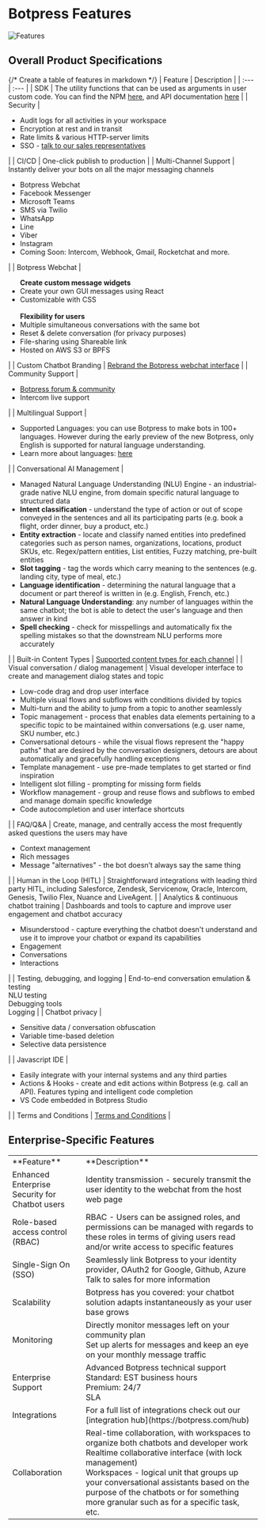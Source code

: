 
# Botpress Features

![Features](/docs/content/features-cover.png)

## Overall Product Specifications
{/* Create a table of features in markdown */}
| Feature | Description |
| :--- | :--- |
| SDK | The utility functions that can be used as arguments in user custom code. You can find the NPM [here](https://www.npmjs.com/package/@botpress/sdk), and API documentation [here](https://botpress.com/docs/api/) |
| Security | <ul><li>Audit logs for all activities in your workspace</li><li>Encryption at rest and in transit</li><li>Rate limits & various HTTP-server limits</li><li>SSO - [talk to our sales representatives](https://botpress.com/contact-us)</li></ul> |
| CI/CD | One-click publish to production |
| Multi-Channel Support | Instantly deliver your bots on all the major messaging channels <br /><ul><li>Botpress Webchat</li><li>Facebook Messenger</li><li>Microsoft Teams</li><li>SMS via Twilio</li><li>WhatsApp</li><li>Line</li><li>Viber</li><li>Instagram</li><li>Coming Soon: Intercom, Webhook, Gmail, Rocketchat and more.</li></ul> |
| Botpress Webchat | <ul>**Create custom message widgets**<li>Create your own GUI messages using React</li><li>Customizable with CSS</li><br />**Flexibility for users**<li>Multiple simultaneous conversations with the same bot</li><li>Reset & delete conversation (for privacy purposes)</li><li>File-sharing using Shareable link</li><li>Hosted on AWS S3 or BPFS</li></ul> |
| Custom Chatbot Branding | [Rebrand the Botpress webchat interface](https://botpress.com/docs/cloud/webchat-customization/overview) | 
| Community Support | <ul><li>[Botpress forum & community](https://community.botpress.com/)</li><li>Intercom live support</li></ul> |
| Multilingual Support | <ul><li>Supported Languages: you can use Botpress to make bots in 100+ languages. However during the early preview of the new Botpress, only English is supported for natural language understanding.</li><li>Learn more about languages: [here](https://botpress.com/docs/cloud/getting-started/languages)</li></ul> |
| Conversational AI Management | <ul><li>Managed Natural Language Understanding (NLU) Engine - an industrial-grade native NLU engine, from domain specific natural language to structured data</li><li>**Intent classification** - understand the type of action or out of scope conveyed in the sentences and all its participating parts (e.g. book a flight, order dinner, buy a product, etc.)</li><li>**Entity extraction** - locate and classify named entities into predefined categories such as person names, organizations, locations, product SKUs, etc. Regex/pattern entities, List entities, Fuzzy matching, pre-built entities</li><li>**Slot tagging** - tag the words which carry meaning to the sentences (e.g. landing city, type of meal, etc.)</li><li>**Language identification** - determining the natural language that a document or part thereof is written in (e.g. English, French, etc.)</li><li>**Natural Language Understanding**: any number of languages within the same chatbot; the bot is able to detect the user's language and then answer in kind</li><li>**Spell checking** - check for misspellings and automatically fix the spelling mistakes so that the downstream NLU performs more accurately</li></ul> |
| Built-in Content Types | [Supported content types for each channel](https://botpress.com/docs/cloud/channels/overview/#supported-content-types) |
| Visual conversation / dialog management | Visual developer interface to create and management dialog states and topic <br /><ul><li>Low-code drag and drop user interface</li><li>Multiple visual flows and subflows with conditions divided by topics</li><li>Multi-turn and the ability to jump from a topic to another seamlessly</li><li>Topic management - process that enables data elements pertaining to a specific topic to be maintained within conversations (e.g. user name, SKU number, etc.)</li><li>Conversational detours - while the visual flows represent the "happy paths" that are desired by the conversation designers, detours are about automatically and gracefully handling exceptions</li><li>Template management - use pre-made templates to get started or find inspiration</li><li>Intelligent slot filling - prompting for missing form fields</li><li>Workflow management - group and reuse flows and subflows to embed and manage domain specific knowledge</li><li>Code autocompletion and user interface shortcuts</li></ul> |
| FAQ/Q&A | Create, manage, and centrally access the most frequently asked questions the users may have <br /><ul><li>Context management</li><li>Rich messages</li><li>Message "alternatives" - the bot doesn’t always say the same thing</li></ul> |
| Human in the Loop (HITL) | Straightforward integrations with leading third party HITL, including Salesforce, Zendesk, Servicenow, Oracle, Intercom, Genesis, Twilio Flex, Nuance and LiveAgent. |
| Analytics & continuous chatbot training | Dashboards and tools to capture and improve user engagement and chatbot accuracy <br /><ul><li>Misunderstood - capture everything the chatbot doesn't understand and use it to improve your chatbot or expand its capabilities</li><li>Engagement</li><li>Conversations</li><li>Interactions</li></ul> |
| Testing, debugging, and logging | End-to-end conversation emulation & testing <br />NLU testing <br />Debugging tools <br />Logging |
| Chatbot privacy | <ul><li>Sensitive data / conversation obfuscation</li><li>Variable time-based deletion</li><li>Selective data persistence</li></ul> |
| Javascript IDE | <ul><li>Easily integrate with your internal systems and any third parties</li><li>Actions & Hooks - create and edit actions within Botpress (e.g. call an API). Features typing and intelligent code completion</li><li>VS Code embedded in Botpress Studio</li></ul> |
| Terms and Conditions | [Terms and Conditions](https://botpress.com/company/terms) |

## Enterprise-Specific Features​

<Table>
  <Tr>
    <Td>**Feature**</Td>
    <Td>**Description**</Td>
  </Tr>
  <Tr>
    <Td>Enhanced Enterprise Security for Chatbot users</Td>
    <Td>
      Identity transmission - securely transmit the user identity to the webchat
      from the host web page
    </Td>
  </Tr>
  <Tr>
    <Td>Role-based access control (RBAC)</Td>
    <Td>
      RBAC - Users can be assigned roles, and permissions can be managed with
      regards to these roles in terms of giving users read and/or write access
      to specific features
    </Td>
  </Tr>
  <Tr>
    <Td>Single-Sign On (SSO)</Td>
    <Td>
      Seamlessly link Botpress to your identity provider, OAuth2 for Google,
      Github, Azure
      <br />
      Talk to sales for more information
    </Td>
  </Tr>
  <Tr>
    <Td>Scalability</Td>
    <Td>
      Botpress has you covered: your chatbot solution adapts instantaneously as
      your user base grows
    </Td>
  </Tr>
  <Tr>
    <Td>Monitoring</Td>
    <Td>
      Directly monitor messages left on your community plan
      <br />
      Set up alerts for messages and keep an eye on your monthly message traffic
    </Td>
  </Tr>
  <Tr>
    <Td>Enterprise Support</Td>
    <Td>
      Advanced Botpress technical support
      <br />
      Standard: EST business hours
      <br />
      Premium: 24/7
      <br />
      SLA
    </Td>
  </Tr>
  <Tr>
    <Td>Integrations</Td>
    <Td>
      For a full list of integrations check out our [integration
      hub](https://botpress.com/hub)
    </Td>
  </Tr>
  <Tr>
    <Td>Collaboration</Td>
    <Td>
      Real-time collaboration, with workspaces to organize both chatbots and
      developer work
      <br />
      Realtime collaborative interface (with lock management)
      <br />
      Workspaces - logical unit that groups up your conversational assistants
      based on the purpose of the chatbots or for something more granular such
      as for a specific task, etc.
    </Td>
  </Tr> 
</Table>
